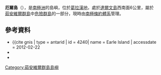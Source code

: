 {{coord|63|29|S|54|47|W|source:GNIS|display=title}}

'''厄爾島'''（{{lang-en|Earle Island}}），是[[南極洲|南極洲]]的島嶼，位於[[葛拉漢地|葛拉漢地]]，處於[[達爾文島|達爾文島]]西南面6公里，屬於[[茹安維爾群島|茹安維爾群島]]中[[危險群島|危險群島]]的一部分，現時由[[南極條約體系|南極條約體系]]管理。

==參考資料==
{{usgs-gazetteer}}

*{{cite gnis | type = antarid | id = 4240| name = Earle Island | accessdate = 2012-02-22
*{{cite web| url=http://data.aad.gov.au/aadc/gaz/scar/display_name.cfm?gaz_id=108610| title=Earle Island| work=Composite Gazeteer of Antarctica| publisher=Scientific Committee on Antarctic Research| accessdate = 2012-02-22}}
*{{usgs-gazetteer|id=4240}}

{{DEFAULTSORT:Earle Island}}
[[Category:茹安維爾群島島嶼|Category:茹安維爾群島島嶼]]

{{JoinvilleIsland-geo-stub}}